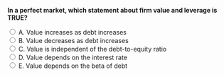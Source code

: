 ::: {.question-block}

<form onsubmit="event.preventDefault(); checkAnswer('module7_mcq_q12')" data-correct-answer="C">
<strong style="display: block;">In a perfect market, which statement about firm value and leverage is TRUE?</strong>

<label><input type="radio" name="module7_mcq_q12" value="A"> A. Value increases as debt increases</label><br>
<label><input type="radio" name="module7_mcq_q12" value="B"> B. Value decreases as debt increases</label><br>
<label><input type="radio" name="module7_mcq_q12" value="C"> C. Value is independent of the debt-to-equity ratio</label><br>
<label><input type="radio" name="module7_mcq_q12" value="D"> D. Value depends on the interest rate</label><br>
<label><input type="radio" name="module7_mcq_q12" value="E"> E. Value depends on the beta of debt</label><br>
</form>

<div id="feedback-module7_mcq_q12" class="feedback" data-status="" style="display:none;">
✅ Correct: C. MM I implies that firm value does not depend on capital structure when markets are perfect.
</div>

:::

